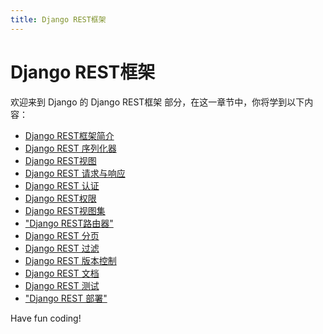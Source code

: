 ```yaml
---
title: Django REST框架
---
```


# Django REST框架

欢迎来到 Django 的 Django REST框架 部分，在这一章节中，你将学到以下内容：

- [Django REST框架简介](./0-introduction-to-the-django-rest-framework.mdx)
- [Django REST 序列化器](./1-django-rest-serializer.mdx)
- [Django REST视图](./2-django-rest-view.mdx)
- [Django REST 请求与响应](./3-django-rest-requests-and-responses.mdx)
- [Django REST 认证](./4-django-rest-authentication.mdx)
- [Django REST权限](./5-django-rest-permissions.mdx)
- [Django REST视图集](./6-django-rest-view-set.mdx)
- ["Django REST路由器"](./7-django-rest-router.mdx)
- [Django REST 分页](./8-django-rest-pagination.mdx)
- [Django REST 过滤](./9-django-rest-filtering.mdx)
- [Django REST 版本控制](./10-django-rest-version-control.mdx)
- [Django REST 文档](./11-django-rest-documentation.mdx)
- [Django REST 测试](./12-django-rest-test.mdx)
- ["Django REST 部署"](./13-django-rest-deployment.mdx)

Have fun coding!
